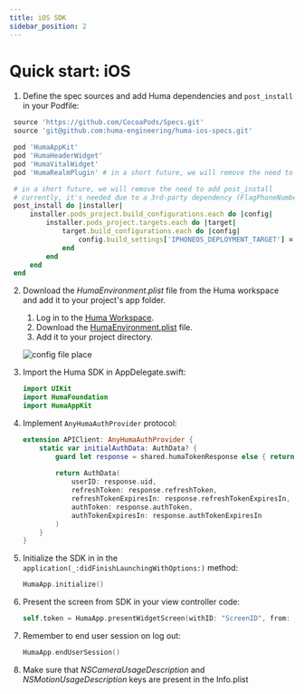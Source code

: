 ```yaml
---
title: iOS SDK
sidebar_position: 2
---
```



# Quick start: iOS

1.	Define the spec sources and add Huma dependencies and `post_install` in your Podfile:
   ```ruby
    source 'https://github.com/CocoaPods/Specs.git'
    source 'git@github.com:huma-engineering/huma-ios-specs.git'

    pod 'HumaAppKit'
    pod 'HumaHeaderWidget'
    pod 'HumaVitalWidget'
    pod 'HumaRealmPlugin' # in a short future, we will remove the need to add this pod

    # in a short future, we will remove the need to add post_install
    # currently, it's needed due to a 3rd-party dependency (FlagPhoneNumber)
    post_install do |installer|
        installer.pods_project.build_configurations.each do |config|
            installer.pods_project.targets.each do |target|
                target.build_configurations.each do |config|
                    config.build_settings['IPHONEOS_DEPLOYMENT_TARGET'] = '15.0' # or your minimum deployment target
                end
            end
        end
    end
   ```

2. Download the _HumaEnvironment.plist_ file from the Huma workspace and add it to your project's app folder.
   1. Log in to the [Huma Workspace](https://workspace.huma.com/).
   2. Download the [HumaEnvironment.plist](https://workspace-gcp-uk.api.huma.com/api/integration/v1/configs/ios) file.
   3. Add it to your project directory.

    ![config file place](../../assets/ios-plist-placement.png)

3.	Import the Huma SDK in AppDelegate.swift:
    ```swift
    import UIKit
    import HumaFoundation
    import HumaAppKit
    ```
4.  Implement `AnyHumaAuthProvider` protocol:
    ```swift
    extension APIClient: AnyHumaAuthProvider {
        static var initialAuthData: AuthData? {
            guard let response = shared.humaTokenResponse else { return nil }
            
            return AuthData(
                userID: response.uid,
                refreshToken: response.refreshToken,
                refreshTokenExpiresIn: response.refreshTokenExpiresIn,
                authToken: response.authToken,
                authTokenExpiresIn: response.authTokenExpiresIn
            )
        }
    }
    ```
5.	Initialize the SDK in in the `application(_:didFinishLaunchingWithOptions:)` method:
    ```swift
    HumaApp.initialize()
    ```
6.	Present the screen from SDK in your view controller code:
    ```swift
    self.token = HumaApp.presentWidgetScreen(withID: "ScreenID", from: self)
    ```
7.  Remember to end user session on log out:
    ```swift
    HumaApp.endUserSession()
    ```
8.  Make sure that _NSCameraUsageDescription_ and _NSMotionUsageDescription_ keys are present in the Info.plist
